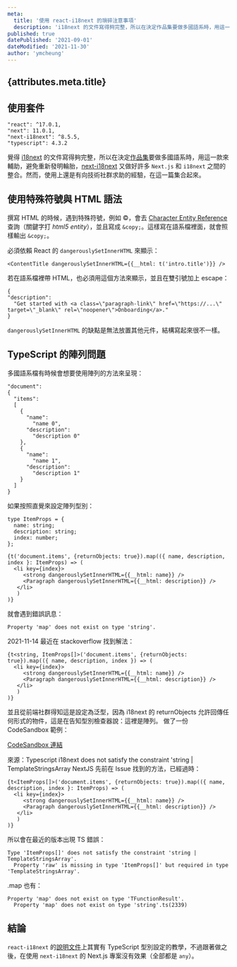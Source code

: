 ```yaml
---
meta:
  title: '使用 react-i18next 的瑣碎注意事項'
  description: 'i18next 的文件寫得夠完整，所以在決定作品集要做多國語系時，用這一款來輔助。這篇文章記錄文件裡找不到，只好從 Issue 和 stackoverflow 翻找的問題解方。'
published: true
datePublished: '2021-09-01'
dateModified: '2021-11-30'
author: 'ymcheung'
---
```



<Article>

# {attributes.meta.title}

## 使用套件

```
"react": ^17.0.1,
"next": 11.0.1,
"next-i18next": ^8.5.5,
"typescript": 4.3.2
```

覺得 [i18next](https://www.i18next.com) 的文件寫得夠完整，所以在決定[作品集](https://ymcheung.tw)要做多國語系時，用這一款來輔助，避免重新發明輪胎，[next-i18next](https://github.com/isaachinman/next-i18next) 又做好許多 `Next.js` 和 `i18next` 之間的整合。然而，使用上還是有向技術社群求助的經驗，在這一篇集合起來。

## 使用特殊符號與 HTML 語法

撰寫 HTML 的時候，遇到特殊符號，例如 &copy;，會去 [Character Entity Reference](https://dev.w3.org/html5/html-author/charref) 查詢（關鍵字打 _html5 entity_），並且寫成 `&copy;`。這樣寫在語系檔裡面，就會照樣輸出 `&copy;`。

必須依賴 React 的 `dangerouslySetInnerHTML` 來顯示：

```
<ContentTitle dangerouslySetInnerHTML={{__html: t('intro.title')}} />
```

若在語系檔裡帶 HTML，也必須用這個方法來顯示，並且在雙引號加上 escape：

```
{
"description":
  "Get started with <a class=\"paragraph-link\" href=\"https://...\" target=\"_blank\" rel=\"noopener\">Onboarding</a>."
}
```

`dangerouslySetInnerHTML` 的缺點是無法放置其他元件，結構寫起來很不一樣。

## TypeScript 的陣列問題

多國語系檔有時候會想要使用陣列的方法來呈現：

```
"document":
{
  "items":
  [
    {
      "name":
        "name 0",
      "description":
        "description 0"
    },
    {
      "name":
        "name 1",
      "description":
        "description 1"
    }
  ]
}
```

如果按照直覺來設定陣列型別：

```
type ItemProps = {
  name: string;
  description: string;
  index: number;
};

{t('document.items', {returnObjects: true}).map(({ name, description, index }: ItemProps) => (
  <li key={index}>
     <strong dangerouslySetInnerHTML={{__html: name}} />
     <Paragraph dangerouslySetInnerHTML={{__html: description}} />
   </li>
   )
)}
```

就會遇到錯誤訊息：
```
Property 'map' does not exist on type 'string'.
```

2021-11-14 最近在 stackoverflow 找到解法：
```
{t<string, ItemProps[]>('document.items', {returnObjects: true}).map(({ name, description, index }) => (
  <li key={index}>
     <strong dangerouslySetInnerHTML={{__html: name}} />
     <Paragraph dangerouslySetInnerHTML={{__html: description}} />
   </li>
   )
)}
```

並且從前端社群得知這是設定為泛型，因為 i18next 的 returnObjects 允許回傳任何形式的物件，這是在告知型別檢查器說：這裡是陣列。
做了一份 CodeSandbox 範例：

[CodeSandbox 連結](https://codesandbox.io/s/react-i18next-typescript-array-example-5xdzk?file=/README.md)

來源：Typescript i18next does not satisfy the constraint 'string | TemplateStringsArray NextJS
先前在 Issue 找到的方法，已經過時：
```
{t<ItemProps[]>('document.items', {returnObjects: true}).map(({ name, description, index }: ItemProps) => (
  <li key={index}>
     <strong dangerouslySetInnerHTML={{__html: name}} />
     <Paragraph dangerouslySetInnerHTML={{__html: description}} />
   </li>
   )
)}
```

所以會在最近的版本出現 TS 錯誤：
```
Type 'ItemProps[]' does not satisfy the constraint 'string | TemplateStringsArray'.
  Property 'raw' is missing in type 'ItemProps[]' but required in type 'TemplateStringsArray'.
```

.map 也有：
```
Property 'map' does not exist on type 'TFunctionResult'.
  Property 'map' does not exist on type 'string'.ts(2339)
```

## 結論
`react-i18next` 的[說明文件](https://react.i18next.com/latest/typescript)上其實有 TypeScript 型別設定的教學，不過跟著做之後，在使用 `next-i18next` 的 Next.js 專案沒有效果（全部都是 `any`）。

</Article>
